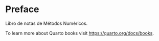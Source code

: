 # Preface {.unnumbered}

Libro de notas de Métodos Numéricos.

To learn more about Quarto books visit <https://quarto.org/docs/books>.
